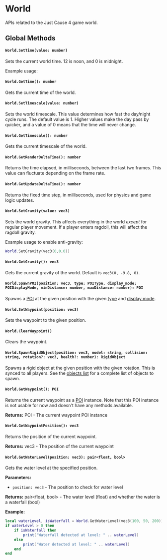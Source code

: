 

# World

APIs related to the Just Cause 4 game world.

## Global Methods

<WorldShared />

#### `World.SetTime(value: number)`

Sets the current world time. 12 is noon, and 0 is midnight.

Example usage:

#### `World.GetTime(): number`

Gets the current time of the world.

#### `World.SetTimescale(value: number)`

Sets the world timescale. This value determines how fast the day/night cycle runs. The default value is 1. Higher values make the day pass by quicker, and a value of 0 means that the time will never change.

#### `World.GetTimescale(): number`

Gets the current timescale of the world.

#### `World.GetRenderDeltaTime(): number`

Returns the time elapsed, in milliseconds, between the last two frames. This value can fluctuate depending on the frame rate.

#### `World.GetUpdateDeltaTime(): number`

Returns the fixed time step, in milliseconds, used for physics and game logic updates.

#### `World.SetGravity(value: vec3)`

Sets the world gravity. This affects everything in the world _except_ for regular player movement. If a player enters ragdoll, this will affect the ragdoll gravity.

Example usage to enable anti-gravity:
```lua
World.SetGravity(vec3(0,0,0))
```

#### `World.GetGravity(): vec3`

Gets the current gravity of the world. Default is `vec3(0, -9.8, 0)`.

#### `World.SpawnPOI(position: vec3, type: POIType, display_mode: POIDisplayMode, minDistance: number, maxDistance: number): POI`

Spawns a [POI](/client-api/poi) at the given position with the given [type](/shared-api/enums/poitype) and [display mode](/shared-api/enums/poidisplaymode).

#### `World.SetWaypoint(position: vec3)`

Sets the waypoint to the given position.

#### `World.ClearWaypoint()`

Clears the waypoint.

#### `World.SpawnRigidObject(position: vec3, model: string, collision: string, rotation?: vec3, health?: number): RigidObject`

Spawns a rigid object at the given position with the given rotation. This is synced to all players. See the [objects list](/reference/objects-list) for a complete list of objects to spawn.

#### `World.GetWaypoint(): POI`

Returns the current waypoint as a [POI](/client-api/poi) instance. Note that this POI instance is not usable for now and doesn't have any methods available.

**Returns:** POI - The current waypoint POI instance

#### `World.GetWaypointPosition(): vec3`

Returns the position of the current waypoint.

**Returns:** vec3 - The position of the current waypoint

#### `World.GetWaterLevel(position: vec3): pair<float, bool>`

Gets the water level at the specified position.

**Parameters:**
- `position: vec3` - The position to check for water level

**Returns:** pair\<float, bool\> - The water level (float) and whether the water is a waterfall (bool)

**Example:**
```lua
local waterLevel, isWaterfall = World.GetWaterLevel(vec3(100, 50, 200))
if waterLevel > 0 then
    if isWaterfall then
        print("Waterfall detected at level: " .. waterLevel)
    else
        print("Water detected at level: " .. waterLevel)
    end
end
```

